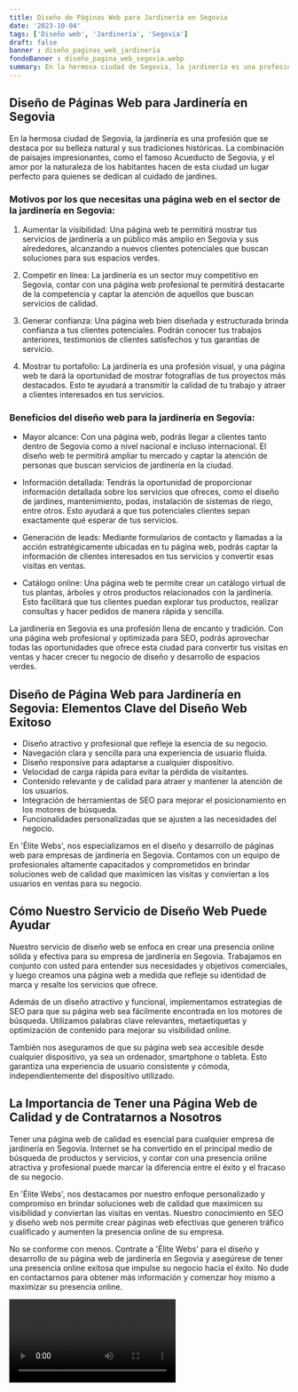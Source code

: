 ```yaml
---
title: Diseño de Páginas Web para Jardinería en Segovia
date: '2023-10-04'
tags: ['Diseño web', 'Jardinería', 'Segovia']
draft: false
banner : diseño_paginas_web_jardinería
fondoBanner : diseño_pagina_web_segovia.webp
summary: En la hermosa ciudad de Segovia, la jardinería es una profesión que se destaca por su belleza natural y sus tradiciones históricas. La combinación de paisajes impresionantes, como el famoso Acueducto de Segovia, y el amor por la naturaleza de los habitantes hacen de esta ciudad un lugar perfecto para quienes se dedican al cuidado de jardines.
---
```


## Diseño de Páginas Web para Jardinería en Segovia

En la hermosa ciudad de Segovia, la jardinería es una profesión que se destaca por su belleza natural y sus tradiciones históricas. La combinación de paisajes impresionantes, como el famoso Acueducto de Segovia, y el amor por la naturaleza de los habitantes hacen de esta ciudad un lugar perfecto para quienes se dedican al cuidado de jardines.

### Motivos por los que necesitas una página web en el sector de la jardinería en Segovia:

1. Aumentar la visibilidad: Una página web te permitirá mostrar tus servicios de jardinería a un público más amplio en Segovia y sus alrededores, alcanzando a nuevos clientes potenciales que buscan soluciones para sus espacios verdes.

2. Competir en línea: La jardinería es un sector muy competitivo en Segovia, contar con una página web profesional te permitirá destacarte de la competencia y captar la atención de aquellos que buscan servicios de calidad.

3. Generar confianza: Una página web bien diseñada y estructurada brinda confianza a tus clientes potenciales. Podrán conocer tus trabajos anteriores, testimonios de clientes satisfechos y tus garantías de servicio.

4. Mostrar tu portafolio: La jardinería es una profesión visual, y una página web te dará la oportunidad de mostrar fotografías de tus proyectos más destacados. Esto te ayudará a transmitir la calidad de tu trabajo y atraer a clientes interesados en tus servicios.

### Beneficios del diseño web para la jardinería en Segovia:

- Mayor alcance: Con una página web, podrás llegar a clientes tanto dentro de Segovia como a nivel nacional e incluso internacional. El diseño web te permitirá ampliar tu mercado y captar la atención de personas que buscan servicios de jardinería en la ciudad.

- Información detallada: Tendrás la oportunidad de proporcionar información detallada sobre los servicios que ofreces, como el diseño de jardines, mantenimiento, podas, instalación de sistemas de riego, entre otros. Esto ayudará a que tus potenciales clientes sepan exactamente qué esperar de tus servicios.

- Generación de leads: Mediante formularios de contacto y llamadas a la acción estratégicamente ubicadas en tu página web, podrás captar la información de clientes interesados en tus servicios y convertir esas visitas en ventas.

- Catálogo online: Una página web te permite crear un catálogo virtual de tus plantas, árboles y otros productos relacionados con la jardinería. Esto facilitará que tus clientes puedan explorar tus productos, realizar consultas y hacer pedidos de manera rápida y sencilla.

La jardinería en Segovia es una profesión llena de encanto y tradición. Con una página web profesional y optimizada para SEO, podrás aprovechar todas las oportunidades que ofrece esta ciudad para convertir tus visitas en ventas y hacer crecer tu negocio de diseño y desarrollo de espacios verdes.

<GifSeo />

<Cta />

## Diseño de Página Web para Jardinería en Segovia: Elementos Clave del Diseño Web Exitoso

- Diseño atractivo y profesional que refleje la esencia de su negocio.
- Navegación clara y sencilla para una experiencia de usuario fluida.
- Diseño responsive para adaptarse a cualquier dispositivo.
- Velocidad de carga rápida para evitar la pérdida de visitantes.
- Contenido relevante y de calidad para atraer y mantener la atención de los usuarios.
- Integración de herramientas de SEO para mejorar el posicionamiento en los motores de búsqueda.
- Funcionalidades personalizadas que se ajusten a las necesidades del negocio.

En 'Élite Webs', nos especializamos en el diseño y desarrollo de páginas web para empresas de jardinería en Segovia. Contamos con un equipo de profesionales altamente capacitados y comprometidos en brindar soluciones web de calidad que maximicen las visitas y conviertan a los usuarios en ventas para su negocio.

## Cómo Nuestro Servicio de Diseño Web Puede Ayudar

Nuestro servicio de diseño web se enfoca en crear una presencia online sólida y efectiva para su empresa de jardinería en Segovia. Trabajamos en conjunto con usted para entender sus necesidades y objetivos comerciales, y luego creamos una página web a medida que refleje su identidad de marca y resalte los servicios que ofrece.

Además de un diseño atractivo y funcional, implementamos estrategias de SEO para que su página web sea fácilmente encontrada en los motores de búsqueda. Utilizamos palabras clave relevantes, metaetiquetas y optimización de contenido para mejorar su visibilidad online.

También nos aseguramos de que su página web sea accesible desde cualquier dispositivo, ya sea un ordenador, smartphone o tableta. Esto garantiza una experiencia de usuario consistente y cómoda, independientemente del dispositivo utilizado.

## La Importancia de Tener una Página Web de Calidad y de Contratarnos a Nosotros

Tener una página web de calidad es esencial para cualquier empresa de jardinería en Segovia. Internet se ha convertido en el principal medio de búsqueda de productos y servicios, y contar con una presencia online atractiva y profesional puede marcar la diferencia entre el éxito y el fracaso de su negocio.

En 'Élite Webs', nos destacamos por nuestro enfoque personalizado y compromiso en brindar soluciones web de calidad que maximicen su visibilidad y conviertan las visitas en ventas. Nuestro conocimiento en SEO y diseño web nos permite crear páginas web efectivas que generen tráfico cualificado y aumenten la presencia online de su empresa.

No se conforme con menos. Contrate a 'Élite Webs' para el diseño y desarrollo de su página web de jardinería en Segovia y asegúrese de tener una presencia online exitosa que impulse su negocio hacia el éxito. No dude en contactarnos para obtener más información y comenzar hoy mismo a maximizar su presencia online.

<Video />

<CtaBot job='Jardinería' city='Segovia'/>

<Gmaps query='Segovia+españa+maps' />